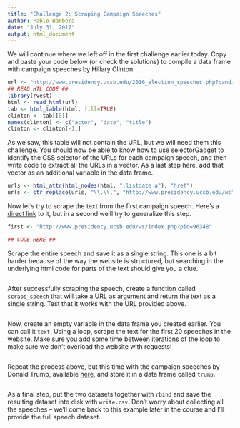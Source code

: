 ```yaml
---
title: "Challenge 2: Scraping Campaign Speeches"
author: Pablo Barbera
date: "July 31, 2017"
output: html_document
---
```


We will continue where we left off in the first challenge earlier today. Copy and paste your code below (or check the solutions) to compile a data frame with campaign speeches by Hillary Clinton:

```r
url <- "http://www.presidency.ucsb.edu/2016_election_speeches.php?candidate=70&campaign=2016CLINTON&doctype=5000"
## READ HTL CODE ##
library(rvest)
html <- read_html(url)
tab <- html_table(html, fill=TRUE)
clinton <- tab[[8]]
names(clinton) <- c("actor", "date", "title")
clinton <- clinton[-1,]
```

As we saw, this table will not contain the URL, but we will need them this challenge. You should now be able to know how to use selectorGadget to identify the CSS selector of the URLs for each campaign speech, and then write code to extract all the URLs in a vector. As a last step here, add that vector as an additional variable in the data frame.


```r
urls <- html_attr(html_nodes(html, ".listdate a"), "href")
urls <- str_replace(urls, "\\.\\.", "http://www.presidency.ucsb.edu/ws")
```

Now let's try to scrape the text from the first campaign speech. Here's a [direct link](http://www.presidency.ucsb.edu/ws/index.php?pid=96348) to it, but in a second we'll try to generalize this step.

```r
first <- "http://www.presidency.ucsb.edu/ws/index.php?pid=96348"

## CODE HERE ##

```

Scrape the entire speech and save it as a single string. This one is a bit harder because of the way the website is structured, but searching in the underlying html code for parts of the text should give you a clue.

```r

```

After successfully scraping the speech, create a function called `scrape_speech` that will take a URL as argument and return the text as a single string. Test that it works with the URL provided above.


```r


```

Now, create an empty variable in the data frame you created earlier. You can call it `text`. Using a loop, scrape the text for the first 20 speeches in the website. Make sure you add some time between iterations of the loop to make sure we don't overload the website with requests!


```r

```

Repeat the process above, but this time with the campaign speeches by Donald Trump, available [here](http://www.presidency.ucsb.edu/2016_election_speeches.php?candidate=45&campaign=2016TRUMP&doctype=5000), and store it in a data frame called `trump`.

```r


```

As a final step, put the two datasets together with `rbind` and save the resulting dataset into disk with `write.csv`. Don't worry about collecting all the speeches -- we'll come back to this example later in the course and I'll provide the full speech dataset.


```r


```





